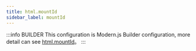 ```yaml
---
title: html.mountId
sidebar_label: mountId
---
```


:::info BUILDER
This configuration is Modern.js Builder configuration, more detail can see [html.mountId](https://modernjs.dev/builder/en/api/config-html.html#html-mountid)。
:::


<Main />
